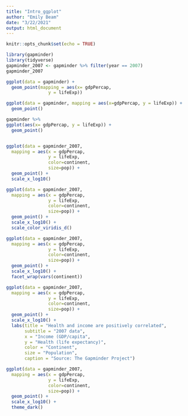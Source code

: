 ```yaml
---
title: "Intro_ggplot"
author: "Emily Beam"
date: "3/22/2021"
output: html_document
---
```


```r
knitr::opts_chunk$set(echo = TRUE)
```



```r
library(gapminder)
library(tidyverse)
gapminder_2007 <- gapminder %>% filter(year == 2007)
gapminder_2007
```


```r
ggplot(data = gapminder) +
  geom_point(mapping = aes(x= gdpPercap,
                y = lifeExp))

ggplot(data = gapminder, mapping = aes(x=gdpPercap, y = lifeExp)) +
  geom_point()

gapminder %>% 
ggplot(aes(x= gdpPercap, y = lifeExp)) +
  geom_point()



```

```r
ggplot(data = gapminder_2007,
  mapping = aes(x = gdpPercap,
                y = lifeExp, 
                color=continent,
                size=pop)) + 
  geom_point() + 
  scale_x_log10()

```

```r
ggplot(data = gapminder_2007,
  mapping = aes(x = gdpPercap,
                y = lifeExp, 
                color=continent,
                size=pop)) + 
  geom_point() + 
  scale_x_log10() + 
  scale_color_viridis_d()
```

```r
ggplot(data = gapminder_2007,
  mapping = aes(x = gdpPercap,
                y = lifeExp, 
                color=continent,
                size=pop)) + 
  geom_point() + 
  scale_x_log10() + 
  facet_wrap(vars(continent))
```

```r
ggplot(data = gapminder_2007,
  mapping = aes(x = gdpPercap,
                y = lifeExp, 
                color=continent,
                size=pop)) + 
  geom_point() + 
  scale_x_log10() +
  labs(title = "Health and income are positively correlated", 
       subtitle = "2007 data", 
       x = "Income (GDP/capita",
       y = "Health (life expectancy)",
       color = "Continent",
       size = "Population",
       caption = "Source: The Gapminder Project")
```


```r
ggplot(data = gapminder_2007,
  mapping = aes(x = gdpPercap,
                y = lifeExp, 
                color=continent,
                size=pop)) + 
  geom_point() + 
  scale_x_log10() +
  theme_dark()
```